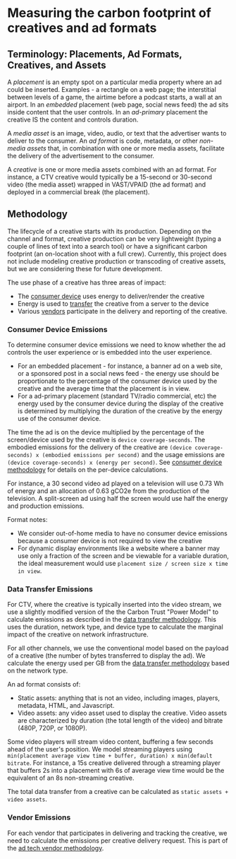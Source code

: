 # Measuring the carbon footprint of creatives and ad formats

## Terminology: Placements, Ad Formats, Creatives, and Assets

A _placement_ is an empty spot on a particular media property where an ad could be inserted. Examples - a rectangle on a web page; the interstitial between levels of a game, the airtime before a podcast starts, a wall at an airport. In an _embedded_ placement (web page, social news feed) the ad sits inside content that the user controls. In an _ad-primary_ placement the creative IS the content and controls duration.

A _media asset_ is an image, video, audio, or text that the advertiser wants to deliver to the consumer. An _ad format_ is code, metadata, or other _non-media assets_ that, in combination with one or more media assets, facilitate the delivery of the advertisement to the consumer.

A _creative_ is one or more media assets combined with an ad format. For instance, a CTV creative would typically be a 15-second or 30-second video (the media asset) wrapped in VAST/VPAID (the ad format) and deployed in a commercial break (the placement).

## Methodology

The lifecycle of a creative starts with its production. Depending on the channel and format, creative production can be very lightweight (typing a couple of lines of text into a search tool) or have a significant carbon footprint (an on-location shoot with a full crew). Currently, this project does not include modeling creative production or transcoding of creative assets, but we are considering these for future development.

The use phase of a creative has three areas of impact:

- The [consumer device](./consumer_devices) uses energy to deliver/render the creative
- Energy is used to [transfer](./data_transfer) the creative from a server to the device
- Various [vendors](./ad_tech_model) participate in the delivery and reporting of the creative.

### Consumer Device Emissions

To determine consumer device emissions we need to know whether the ad controls the user experience or is embedded into the user experience.

- For an embedded placement - for instance, a banner ad on a web site, or a sponsored post in a social news feed - the energy use should be proportionate to the percentage of the consumer device used by the creative and the average time that the placement is in view.
- For a ad-primary placement (standard TV/radio commercial, etc) the energy used by the consumer device during the display of the creative is determined by multiplying the duration of the creative by the energy use of the consumer device.

The time the ad is on the device multiplied by the percentage of the screen/device used by the creative is `device coverage-seconds`. The embodied emissions for the delivery of the creative are `(device coverage-seconds) x (embodied emissions per second)` and the usage emissions are `(device coverage-seconds) x (energy per second)`. See [consumer device methodology](./consumer_devices) for details on the per-device calculations.

For instance, a 30 second video ad played on a television will use 0.73 Wh of energy and an allocation of 0.63 gCO2e from the production of the television. A split-screen ad using half the screen would use half the energy and production emissions.

Format notes:

- We consider out-of-home media to have no consumer device emissions because a consumer device is not required to view the creative
- For dynamic display environments like a website where a banner may use only a fraction of the screen and be viewable for a variable duration, the ideal measurement would use `placement size / screen size x time in view`.

### Data Transfer Emissions

For CTV, where the creative is typically inserted into the video stream, we use a slightly modified version of the the Carbon Trust "Power Model" to calculate emissions as described in the [data transfer methodology](./data_transfer). This uses the duration, network type, and device type to calculate the marginal impact of the creative on network infrastructure.

For all other channels, we use the conventional model based on the payload of a creative (the number of bytes transferred to display the ad). We calculate the energy used per GB from the [data transfer methodology](./data_transfer) based on the network type.

An ad format consists of:

- Static assets: anything that is not an video, including images, players, metadata, HTML, and Javascript.
- Video assets: any video asset used to display the creative. Video assets are characterized by duration (the total length of the video) and bitrate (480P, 720P, or 1080P).

Some video players will stream video content, buffering a few seconds ahead of the user's position. We model streaming players using `min(placement average view time + buffer, duration) x min(default bitrate`. For instance, a 15s creative delivered through a streaming player that buffers 2s into a placement with 6s of average view time would be the equivalent of an 8s non-streaming creative.

The total data transfer from a creative can be calculated as `static assets + video assets`.

### Vendor Emissions

For each vendor that participates in delivering and tracking the creative, we need to calculate the emissions per creative delivery request. This is part of the [ad tech vendor methodology](./ad_tech_model).
